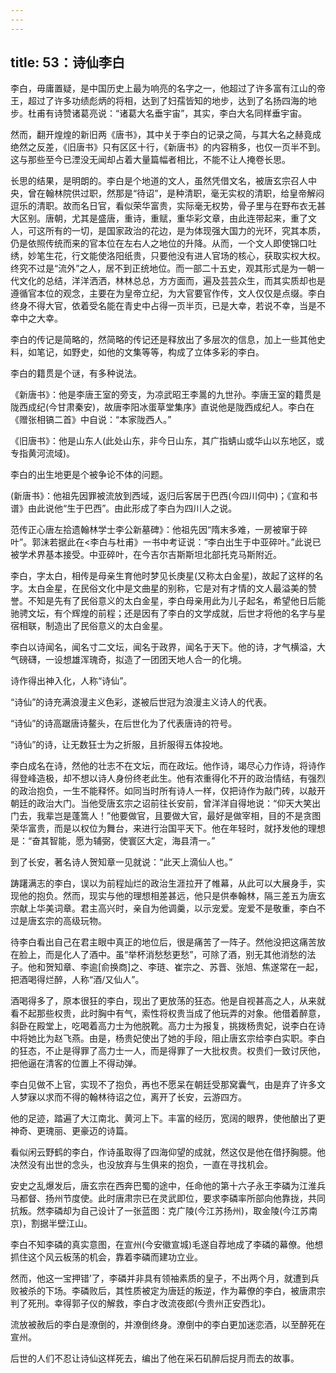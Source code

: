 ```yaml
---
---
---
```

title: 53：诗仙李白
---



李白，毋庸置疑，是中国历史上最为响亮的名字之一，他超过了许多富有江山的帝王，超过了许多功绩彪炳的将相，达到了妇孺皆知的地步，达到了名扬四海的地步。杜甫有诗赞诸葛亮说：“诸葛大名垂宇宙”，其实，李白大名同样垂宇宙。

然而，翻开煌煌的新旧两《唐书》，其中关于李白的记录之简，与其大名之赫竟成绝然之反差，《旧唐书》只有区区十行，《新唐书》的内容稍多，也仅一页半不到。这与那些至今已湮没无闻却占着大量篇幅者相比，不能不让人掩卷长思。

长思的结果，是明朗的。李白是个地道的文人，虽然凭借文名，被唐玄宗召人中央，曾在翰林院供过职，然那是“待诏”，是种清职，毫无实权的清职，给皇帝解闷逗乐的清职。故而名日官，看似荣华富贵，实际毫无权势，骨子里与在野布衣无甚大区别。唐朝，尤其是盛唐，重诗，重赋，重华彩文章，由此连带起来，重了文人，可这所有的一切，是国家政治的花边，是为体现强大国力的光环，究其本质，仍是依照传统而来的官本位在左右人之地位的升降。从而，一个文人即使锦口吐绣，妙笔生花，行文能使洛阳纸贵，只要他没有进人官场的核心，获取实权大权。终究不过是“流外”之人，居不到正统地位。而一部二十五史，观其形式是为一朝一代文化的总结，洋洋洒洒，林林总总，方方面而，遍及芸芸众生，而其实质却也是遵循官本位的观念，主要在为皇帝立纪，为大官要官作传，文人仅仅是点缀。李白终身不得大官，依着受名能在青史中占得一页半页，已是大幸，若说不幸，当是不幸中之大幸。

李白的传记是简略的，然简略的传记还是释放出了多层次的信息，加上一些其他史料，如笔记，如野史，如他的文集等等，构成了立体多彩的李白。

李白的籍贯是个谜，有多种说法。

《新唐书》：他是李唐王室的旁支，为凉武昭王李暠的九世孙。李唐王室的籍贯是陇西成纪(今甘肃秦安)，故唐李阳冰蛋草堂集序》直说他是陇西成纪人。李白在《赠张相镐二首》中自说：“本家陇西人。”

《旧唐书》：他是山东人(此处山东，非今日山东，其广指蜻山或华山以东地区，或专指黄河流域)。

李白的出生地更是个被争论不体的问题。

(新唐书》：他祖先因罪被流放到西域，返归后客居于巴西(今四川伺中)；《宣和书谱》由此说他“生于巴西”。由此形成了李白为四川人之说。

范传正心唐左拾遗翰林学士李公新墓碑》：他祖先因“隋末多难，一房被窜于碎叶”。郭沫若据此在<李白与杜甫》一书中考证说：“李白出生于中亚碎叶。”此说已被学术界基本接受。中亚碎叶，在今吉尔吉斯斯坦北部托克马斯附近。

李白，字太白，相传是母亲生育他时梦见长庚星(又称太白金星)，故起了这样的名字。太白金星，在民俗文化中是文曲星的别称，它是对有才情的文人最溢美的赞誉。不知是先有了民俗意义的太白金星，李白母亲用此为儿子起名，希望他日后能驰骋文坛，有个辉煌的前程；还是因有了李白的文学成就，后世才将他的名字与星宿相联，制造出了民俗意义的太白金星。

李白以诗闻名，闻名寸二文坛，闻名于政界，闻名于天下。他的诗，才气横溢，大气磅礴，一设想雄浑瑰奇，拟造了一团团天地人合一的化境。

诗作得出神入化，人称“诗仙”。

“诗仙”的诗充满浪漫主义色彩，遂被后世冠为浪漫主义诗人的代表。

“诗仙”的诗高踞唐诗鳌头，在后世化为了代表唐诗的符号。

“诗仙”的诗，让无数狂士为之折服，且折服得五体投地。

李白成名在诗，然他的壮志不在文坛，而在政坛。他作诗，竭尽心力作诗，将诗作得登峰造极，却不想以诗人身份终老此生。他有浓重得化不开的政治情结，有强烈的政治抱负，一生不能释怀。如同当时所有诗人一样，仅把诗作为敲门砖，以敲开朝廷的政治大门。当他受唐玄宗之诏前往长安前，曾洋洋自得地说：“仰天大笑出门去，我辈岂是蓬篙人！”他要做官，且要做大官，最好是做宰相，目的不是贪图荣华富贵，而是以权位为舞台，来进行治国平天下。他在年轻时，就抒发他的理想是：“奋其智能，愿为辅弼，使寰区大定，海县清一。”

到了长安，著名诗人贺知章一见就说：“此天上滴仙人也。”

踌躇满志的李白，误以为前程灿烂的政治生涯拉开了帷幕，从此可以大展身手，实现他的抱负。然而，现实与他的理想相差甚远，他只是供奉翰林，隔三差五为唐玄宗献上华美词章。君主高兴时，亲自为他调羹，以示宠爱。宠爱不是敬重，李白不过是唐玄宗的高级玩物。

待李白看出自己在君主眼中真正的地位后，很是痛苦了一阵子。然他没把这痛苦放在脸上，而是化人了酒中。虽“举杯消愁愁更愁”，可除了酒，别无其他消愁的法子。他和贺知章、李逾[俞换商]之、李琏、崔宗之、苏晋、张旭、焦遂常在一起，把酒喝得烂醉，人称“酒/又仙人”。

酒喝得多了，原本很狂的李白，现出了更放荡的狂态。他是自视甚高之人，从来就看不起那些权贵，此时胸中有气，索性将权贵当成了他玩弄的对象。他借着醉意，斜卧在殿堂上，吃喝着高力士为他脱靴。高力士为报复，挑拨杨贵妃，说李白在诗中将她比为赵飞燕。由是，杨贵妃使出了她的手段，阻止唐玄宗给李白实职。李白的狂态，不止是得罪了高力士一人，而是得罪了一大批权贵。权贵们一致讨厌他，把他逼在清客的位置上不得动弹。

李白见做不上官，实现不了抱负，再也不愿呆在朝廷受那窝囊气，由是弃了许多文人梦寐以求而不得的翰林待诏之位，离开了长安，云游四方。

他的足迹，踏遍了大江南北、黄河上下。丰富的经历，宽阔的眼界，使他酿出了更神奇、更瑰丽、更豪迈的诗篇。

看似闲云野鹤的李白，作诗虽取得了四海仰望的成就，然这仅是他在借抒胸臆。他决然没有出世的念头，也没放弃与生俱来的抱负，一直在寻找机会。

安史之乱爆发后，唐玄宗在西奔巴蜀的途中，任命他的第十六子永王李磷为江淮兵马都督、扬州节度使。此时唐肃宗已在灵武即位，要求李磷率所部向他靠拢，共同抗叛。然李磷却为自己设计了一张蓝图：克广陵(今江苏扬州)，取金陵(今江苏南京)，割据半壁江山。

李白不知李磷的真实意图，在宣州(今安徽宣城)毛遂自荐地成了李磷的幕僚。他想抓住这个风云板荡的机会，靠着李磷而建功立业。

然而，他这一宝押错’了，李磷并非具有领袖素质的皇子，不出两个月，就遭到兵败被杀的下场。李磷败后，其性质被定为唐廷的叛逆，作为幕僚的李白，被唐肃宗判了死刑。幸得郭子仪的解救，李白才改流夜郎(今贵州正安西北)。

流放被赦后的李白是潦倒的，并潦倒终身。潦倒中的李白更加迷恋酒，以至醉死在宣州。

后世的人们不忍让诗仙这样死去，编出了他在采石矶醉后捉月而去的故事。